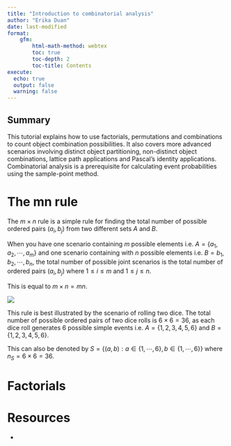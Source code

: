 ```yaml
---
title: "Introduction to combinatorial analysis" 
author: "Erika Duan"
date: last-modified
format: 
    gfm:
        html-math-method: webtex   
        toc: true
        toc-depth: 2   
        toc-title: Contents  
execute:   
  echo: true     
  output: false   
  warning: false  
---
```


::: callout-tip
## Summary

This tutorial explains how to use factorials, permutations and combinations to count object combination possibilities. It also covers more advanced scenarios involving distinct object partitioning, non-distinct object combinations, lattice path applications and Pascal's identity applications. Combinatorial analysis is a prerequisite for calculating event probabilities using the sample-point method.      
:::


# The mn rule

The $m\times n$ rule is a simple rule for finding the total number of possible ordered pairs $(a_i, b_j)$ from two different sets $A$ and $B$.     

When you have one scenario containing $m$ possible elements i.e. $A = \{a_1, a_2, \cdots, a_m\}$ and one scenario containing with $n$ possible elements i.e. $B = {b_1, b_2, \cdots, b_n}$, the total number of possible joint scenarios is the total number of ordered pairs $(a_i, b_j)$ where $1 \leq i \leq m$ and $1 \leq j \leq n$.  

This is equal to $m\times n = mn$.  

![](../figures/combinatorics-mn_rule.svg)

This rule is best illustrated by the scenario of rolling two dice. The total number of possible ordered pairs of two dice rolls is $6 \times 6 = 36$, as each dice roll generates 6 possible simple events i.e. $A = \{1, 2, 3, 4, 5, 6\}$ and $B = \{1, 2, 3, 4, 5, 6\}$.   

This can also be denoted by $S = \{(a, b) : a \in \{1, \cdots, 6\}, b \in \{1, \cdots, 6\}\}$ where $n_S = 6\times6 = 36$.   

# Factorials  







# Resources

-     
